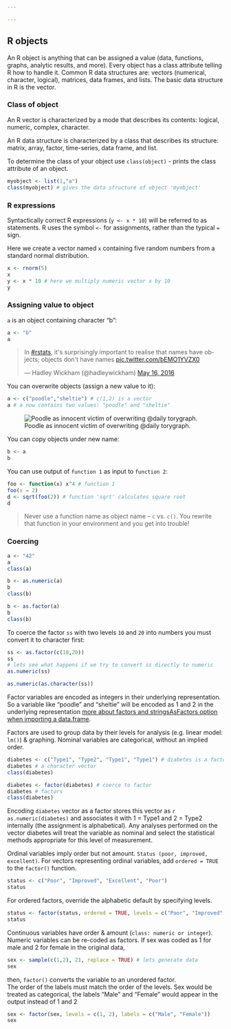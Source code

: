 ```yaml
---

---
```



R objects
---------

An R object is anything that can be assigned a value (data, functions, graphs, analytic results, and more). 
Every object has a class attribute telling R how to handle it. 
Common R data structures are: vectors (numerical, character, logical), matrices, data frames, and lists.
The basic data structure in R is the vector.

### Class of object
An R vector is characterized by a mode that describes its contents: logical, numeric, complex, character.

An R data structure is characterized by a class that describes its structure: matrix, array, factor, time-series, data frame, and list.

To determine the class of your object use `class(object)` - prints the class attribute of an object.

```r
myobject <- list(1,"a")
class(myobject) # gives the data structure of object 'myobject'
```

### R expressions
Syntactically correct R expressions (`y <- x * 10`) will be referred to as statements.
R uses the symbol `<-` for assignments, rather than the typical `=` sign.

Here we create a vector named `x` containing five random numbers from a standard normal distribution.
```r
x <- rnorm(5)
x
y <- x * 10 # here we multiply numeric vector x by 10
y
```

### Assigning value to object

`a` is an object containing character "b": 
```r
a <- "b"
a
```

<script async src="https://platform.twitter.com/widgets.js" charset="utf-8"></script>
<blockquote class="twitter-tweet" data-lang="en"><p lang="en" dir="ltr">In <a href="https://twitter.com/hashtag/rstats?src=hash">#rstats</a>, it&#39;s surprisingly important to realise that names have objects; objects don&#39;t have names <a href="https://t.co/bEMO1YVZX0">pic.twitter.com/bEMO1YVZX0</a></p>&mdash; Hadley Wickham (@hadleywickham) <a href="https://twitter.com/hadleywickham/status/732288980549390336">May 16, 2016</a>
</blockquote>


You can overwrite objects (assign a new value to it):
```r
a <- c("poodle","sheltie") # c(1,2) is a vector 
a # a now contains two values: "poodle" and "sheltie"
```

![Poodle as innocent victim of overwriting @daily torygraph.](http://www.dailytorygraph.com/wp-content/uploads/2016/03/IMG_2139-700x525.jpg)

You can copy objects under new name: 
```r
b <- a
b
```

You can use output of `function 1` as input to `function 2`:
```r
foo <- function(x) x^4 # function 1
foo(x = 2)
d <- sqrt(foo(2)) # function 'sqrt' calculates square root
d
```

> Never use a function name as object name -- `c` vs. `c()`. You rewrite that function in your environment and you get into trouble!

### Coercing

```r
a <- "42"
a
class(a)

b <- as.numeric(a)
b
class(b)

b <- as.factor(a)
b
class(b)
```


To coerce the factor `ss` with two levels `10` and `20` into numbers you must convert it to character first: 
```r
ss <- as.factor(c(10,20))
ss
# lets see what happens if we try to convert ss directly to numeric
as.numeric(ss)

as.numeric(as.character(ss))
```

Factor variables are encoded as integers in their underlying representation. So a variable like "poodle" and "sheltie" will be encoded as 1 and 2 in the underlying representation [more about factors and stringsAsFactors option when importing a data.frame](http://simplystatistics.org/2015/07/24/stringsasfactors-an-unauthorized-biography/).

Factors are used to group data by their levels for analysis (e.g. linear model: `lm()`) & graphing. 
Nominal variables are categorical, without an implied order. 

```r
diabetes <- c("Type1", "Type2", "Type1", "Type1") # diabetes is a factor with 2 levels
diabetes # a character vector
class(diabetes)

diabetes <- factor(diabetes) # coerce to factor
diabetes # factors
class(diabetes)
```

Encoding `diabetes` vector as a factor stores this vector as `r as.numeric(diabetes)` and associates it with 1 = Type1 and 2 = Type2 internally (the assignment is alphabetical).
Any analyses performed on the vector diabetes will treat the variable as nominal and select the statistical methods appropriate for this level of measurement.    


Ordinal variables imply order but not amount. 
`Status (poor, improved, excellent)`. 
For vectors representing ordinal variables, add `ordered = TRUE` to the `factor()` function. 

```r
status <- c("Poor", "Improved", "Excellent", "Poor")
status
```

For ordered factors, override the alphabetic default by specifying levels. 

```r
status <- factor(status, ordered = TRUE, levels = c("Poor", "Improved", "Excellent")) # Assigns the levels as 1 = Poor, 2 = Improved, 3 = Excellent. 
status
```

Continuous variables have order & amount (`class: numeric or integer`). 
Numeric variables can be re-coded as factors. 
If sex was coded as 1 for male and 2 for female in the original data, 

```r
sex <- sample(c(1,2), 21, replace = TRUE) # lets generate data
sex
```

then, `factor()` converts the variable to an unordered factor.    
The order of the labels must match the order of the levels. 
Sex would be treated as categorical, the labels "Male" and "Female" would appear in the output instead of 1 and 2

```r
sex <- factor(sex, levels = c(1, 2), labels = c("Male", "Female"))
sex
```




